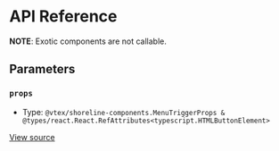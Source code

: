 # API Reference

**NOTE**: Exotic components are not callable.

## Parameters

### `props`

- Type: `@vtex/shoreline-components.MenuTriggerProps & @types/react.React.RefAttributes<typescript.HTMLButtonElement>`

[View source](https://github.com/vtex/shoreline/blob/bdccc00eb/packages/components/src/menu/menu-trigger.tsx#L6)
